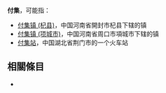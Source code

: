 '''付集'''，可能指：

*[[付集镇_(杞县)|付集镇 (杞县)]]，中国河南省開封市杞县下辖的镇
*[[付集镇_(项城市)|付集镇 (项城市)]]，中国河南省周口市項城市下辖的镇
*[[付集站|付集站]]，中国湖北省荆门市的一个火车站

== 相關條目 ==
*{{lookfrom}}

{{Disambig|F|Cat=二字消歧义}}